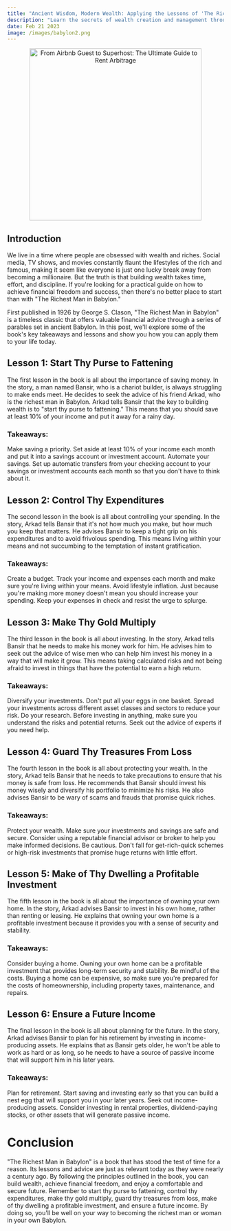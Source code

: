 ```yaml
---
title: "Ancient Wisdom, Modern Wealth: Applying the Lessons of 'The Richest Man in Babylon' Today"
description: "Learn the secrets of wealth creation and management through the timeless financial wisdom of 'The Richest Man in Babylon.' Discover the power of thrift, budgeting, and wise investing to achieve financial freedom and prosperity."
date: Feb 21 2023
image: /images/babylon2.png
---
```


<center>
  <img
    src="/images/babylon2.png"
    alt="From Airbnb Guest to Superhost: The Ultimate Guide to Rent Arbitrage"
    width="400"
  />
</center>

## Introduction

We live in a time where people are obsessed with wealth and riches. Social media, TV shows, and movies constantly flaunt the lifestyles of the rich and famous, making it seem like everyone is just one lucky break away from becoming a millionaire. But the truth is that building wealth takes time, effort, and discipline. If you're looking for a practical guide on how to achieve financial freedom and success, then there's no better place to start than with "The Richest Man in Babylon."

First published in 1926 by George S. Clason, "The Richest Man in Babylon" is a timeless classic that offers valuable financial advice through a series of parables set in ancient Babylon. In this post, we'll explore some of the book's key takeaways and lessons and show you how you can apply them to your life today.

## Lesson 1: Start Thy Purse to Fattening

The first lesson in the book is all about the importance of saving money. In the story, a man named Bansir, who is a chariot builder, is always struggling to make ends meet. He decides to seek the advice of his friend Arkad, who is the richest man in Babylon. Arkad tells Bansir that the key to building wealth is to "start thy purse to fattening." This means that you should save at least 10% of your income and put it away for a rainy day.

### Takeaways:

Make saving a priority. Set aside at least 10% of your income each month and put it into a savings account or investment account.
Automate your savings. Set up automatic transfers from your checking account to your savings or investment accounts each month so that you don't have to think about it.

## Lesson 2: Control Thy Expenditures

The second lesson in the book is all about controlling your spending. In the story, Arkad tells Bansir that it's not how much you make, but how much you keep that matters. He advises Bansir to keep a tight grip on his expenditures and to avoid frivolous spending. This means living within your means and not succumbing to the temptation of instant gratification.

### Takeaways:

Create a budget. Track your income and expenses each month and make sure you're living within your means.
Avoid lifestyle inflation. Just because you're making more money doesn't mean you should increase your spending. Keep your expenses in check and resist the urge to splurge.

## Lesson 3: Make Thy Gold Multiply

The third lesson in the book is all about investing. In the story, Arkad tells Bansir that he needs to make his money work for him. He advises him to seek out the advice of wise men who can help him invest his money in a way that will make it grow. This means taking calculated risks and not being afraid to invest in things that have the potential to earn a high return.

### Takeaways:

Diversify your investments. Don't put all your eggs in one basket. Spread your investments across different asset classes and sectors to reduce your risk.
Do your research. Before investing in anything, make sure you understand the risks and potential returns. Seek out the advice of experts if you need help.

## Lesson 4: Guard Thy Treasures From Loss

The fourth lesson in the book is all about protecting your wealth. In the story, Arkad tells Bansir that he needs to take precautions to ensure that his money is safe from loss. He
recommends that Bansir should invest his money wisely and diversify his portfolio to minimize his risks. He also advises Bansir to be wary of scams and frauds that promise quick riches.

### Takeaways:

Protect your wealth. Make sure your investments and savings are safe and secure. Consider using a reputable financial advisor or broker to help you make informed decisions.
Be cautious. Don't fall for get-rich-quick schemes or high-risk investments that promise huge returns with little effort.

## Lesson 5: Make of Thy Dwelling a Profitable Investment

The fifth lesson in the book is all about the importance of owning your own home. In the story, Arkad advises Bansir to invest in his own home, rather than renting or leasing. He explains that owning your own home is a profitable investment because it provides you with a sense of security and stability.

### Takeaways:

Consider buying a home. Owning your own home can be a profitable investment that provides long-term security and stability.
Be mindful of the costs. Buying a home can be expensive, so make sure you're prepared for the costs of homeownership, including property taxes, maintenance, and repairs.

## Lesson 6: Ensure a Future Income

The final lesson in the book is all about planning for the future. In the story, Arkad advises Bansir to plan for his retirement by investing in income-producing assets. He explains that as Bansir gets older, he won't be able to work as hard or as long, so he needs to have a source of passive income that will support him in his later years.

### Takeaways:

Plan for retirement. Start saving and investing early so that you can build a nest egg that will support you in your later years.
Seek out income-producing assets. Consider investing in rental properties, dividend-paying stocks, or other assets that will generate passive income.

# Conclusion

"The Richest Man in Babylon" is a book that has stood the test of time for a reason. Its lessons and advice are just as relevant today as they were nearly a century ago. By following the principles outlined in the book, you can build wealth, achieve financial freedom, and enjoy a comfortable and secure future.
Remember to start thy purse to fattening, control thy expenditures, make thy gold multiply, guard thy treasures from loss, make of thy dwelling a profitable investment, and ensure a future income. By doing so, you'll be well on your way to becoming the richest man or woman in your own Babylon.
